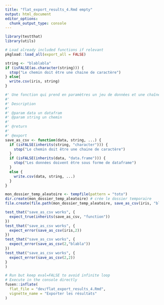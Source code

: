 ```yaml
---
title: "flat_export_results_4.Rmd empty"
output: html_document
editor_options: 
  chunk_output_type: console
---
```


```r
library(testthat)
library(utils)

```

```r
# Load already included functions if relevant
pkgload::load_all(export_all = FALSE)
```


```r
string <- "blablabla"
if (isFALSE(as.character(string))) {
  stop("Le chemin doit être une chaine de caractère")
} else{
  write.csv(iris, string)
}
```

    
```r
#' Une fonction qui prend en paramètres un jeu de données et une chaîne de caractères qui correspond au chemin du fichier qui doit être créé  permet d’enregistrer le jeu de données en csv avec la fonction write.csv2() du package {utils} au chemin spécifié renvoie en sortie le chemin complet du csv créé
#' 
#' Description
#' 
#' @param data un datafram
#' @param string un chemin
#'
#' @return
#' 
#' @export
save_as_csv <- function(data, string, ...) {
  if (isFALSE(inherits(string, "character"))) {
    stop("Le chemin doit être une chaine de caractère")
  } 
  if (isFALSE(inherits(data, "data.frame"))) {
    stop("Les données doivent être sous forme de dataframe")
  }
  else {
    write.csv(data, string, ...)
  }
}
```
  
```r
mon_dossier_temp_aleatoire <- tempfile(pattern = "toto")
dir.create(mon_dossier_temp_aleatoire) # crée le dossier temporaire
file.create(file.path(mon_dossier_temp_aleatoire, save_as_csv(iris, "blabla")))
```
  
```r
test_that("save_as_csv works", {
  expect_true(inherits(save_as_csv, "function")) 
})
test_that("save_as_csv works", {
  expect_error(save_as_csv(iris,2)) 
})
test_that("save_as_csv works", {
  expect_error(save_as_csv(2,"blabla")) 
})
test_that("save_as_csv works", {
  expect_error(save_as_csv(2,2)) 
}
)


```

```r
# Run but keep eval=FALSE to avoid infinite loop
# Execute in the console directly
fusen::inflate(
  flat_file = "dev/flat_export_results_4.Rmd",
  vignette_name = "Exporter les résultats"
)
```
         
